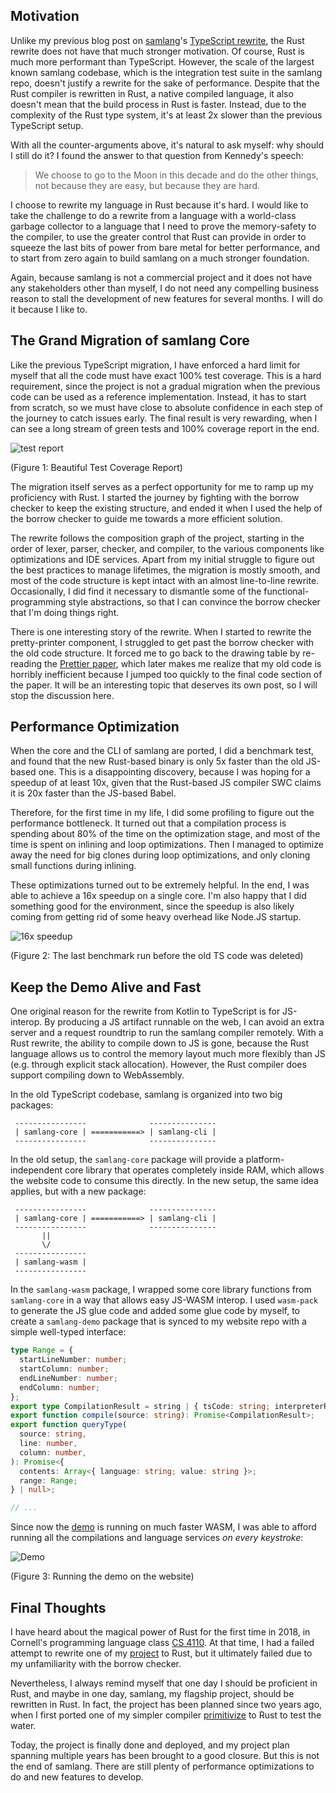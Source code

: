 
## Motivation

Unlike my previous blog post on [samlang](https://samlang.io)'s
[TypeScript rewrite](/blog/2020/08/30/samlang-ts-rewrite), the Rust rewrite does not have that much
stronger motivation. Of course, Rust is much more performant than TypeScript. However, the scale of
the largest known samlang codebase, which is the integration test suite in the samlang repo, doesn't
justify a rewrite for the sake of performance. Despite that the Rust compiler is rewritten in Rust,
a native compiled language, it also doesn't mean that the build process in Rust is faster. Instead,
due to the complexity of the Rust type system, it's at least 2x slower than the previous TypeScript
setup.

With all the counter-arguments above, it's natural to ask myself: why should I still do it? I found
the answer to that question from Kennedy's speech:

> We choose to go to the Moon in this decade and do the other things, not because they are easy, but
> because they are hard.

I choose to rewrite my language in Rust because it's hard. I would like to take the challenge to
do a rewrite from a language with a world-class garbage collector to a language that I need to prove
the memory-safety to the compiler, to use the greater control that Rust can provide in order to
squeeze the last bits of power from bare metal for better performance, and to start from zero again
to build samlang on a much stronger foundation.

Again, because samlang is not a commercial project and it does not have any stakeholders other than
myself, I do not need any compelling business reason to stall the development of new features for
several months. I will do it because I like to.

## The Grand Migration of samlang Core

Like the previous TypeScript migration, I have enforced a hard limit for myself that all the code
must have exact 100% test coverage. This is a hard requirement, since the project is not a gradual
migration when the previous code can be used as a reference implementation. Instead, it has to start
from scratch, so we must have close to absolute confidence in each step of the journey to catch
issues early. The final result is very rewarding, when I can see a long stream of green tests and
100% coverage report in the end.

![test report](/blog/2023-01-08-samlang-in-rust/beautiful-tests.png)

(Figure 1: Beautiful Test Coverage Report)

The migration itself serves as a perfect opportunity for me to ramp up my proficiency with Rust. I
started the journey by fighting with the borrow checker to keep the existing structure, and ended it
when I used the help of the borrow checker to guide me towards a more efficient solution.

The rewrite follows the composition graph of the project, starting in the order of lexer, parser,
checker, and compiler, to the various components like optimizations and IDE services. Apart from my
initial struggle to figure out the best practices to manage lifetimes, the migration is mostly
smooth, and most of the code structure is kept intact with an almost line-to-line rewrite.
Occasionally, I did find it necessary to dismantle some of the functional-programming style
abstractions, so that I can convince the borrow checker that I'm doing things right.

There is one interesting story of the rewrite. When I started to rewrite the pretty-printer component,
I struggled to get past the borrow checker with the old code structure. It forced me to go back to
the drawing table by re-reading the
[Prettier paper](https://homepages.inf.ed.ac.uk/wadler/papers/prettier/prettier.pdf), which later
makes me realize that my old code is horribly inefficient because I jumped too quickly to the final
code section of the paper. It will be an interesting topic that deserves its own post, so I will
stop the discussion here.

## Performance Optimization

When the core and the CLI of samlang are ported, I did a benchmark test, and found that the new
Rust-based binary is only 5x faster than the old JS-based one. This is a disappointing discovery,
because I was hoping for a speedup of at least 10x, given that the Rust-based JS compiler SWC claims
it is 20x faster than the JS-based Babel.

Therefore, for the first time in my life, I did some profiling to figure out the performance
bottleneck. It turned out that a compilation process is spending about 80% of the time on the
optimization stage, and most of the time is spent on inlining and loop optimizations. Then I managed
to optimize away the need for big clones during loop optimizations, and only cloning small functions
during inlining.

These optimizations turned out to be extremely helpful. In the end, I was able to achieve a 16x
speedup on a single core. I'm also happy that I did something good for the environment, since the
speedup is also likely coming from getting rid of some heavy overhead like Node.JS startup.

![16x speedup](/blog/2023-01-08-samlang-in-rust/optimization.png)

(Figure 2: The last benchmark run before the old TS code was deleted)

## Keep the Demo Alive and Fast

One original reason for the rewrite from Kotlin to TypeScript is for JS-interop. By producing a
JS artifact runnable on the web, I can avoid an extra server and a request roundtrip to run the
samlang compiler remotely. With a Rust rewrite, the ability to compile down to JS is gone, because
the Rust language allows us to control the memory layout much more flexibly than JS (e.g. through
explicit stack allocation). However, the Rust compiler does support compiling down to WebAssembly.

In the old TypeScript codebase, samlang is organized into two big packages:

```text
 ----------------              ---------------
 | samlang-core | ===========> | samlang-cli |
 ----------------              ---------------
```

In the old setup, the `samlang-core` package will provide a platform-independent core library that
operates completely inside RAM, which allows the website code to consume this directly. In the new
setup, the same idea applies, but with a new package:

```text
 ----------------              ---------------
 | samlang-core | ===========> | samlang-cli |
 ----------------              ---------------
       ||
       \/
 ----------------
 | samlang-wasm |
 ----------------
```

In the `samlang-wasm` package, I wrapped some core library functions from `samlang-core` in a way
that allows easy JS-WASM interop. I used `wasm-pack` to generate the JS glue code and added some
glue code by myself, to create a `samlang-demo` package that is synced to my website repo with a
simple well-typed interface:

```typescript
type Range = {
  startLineNumber: number;
  startColumn: number;
  endLineNumber: number;
  endColumn: number;
};
export type CompilationResult = string | { tsCode: string; interpreterResult: string };
export function compile(source: string): Promise<CompilationResult>;
export function queryType(
  source: string,
  line: number,
  column: number,
): Promise<{
  contents: Array<{ language: string; value: string }>;
  range: Range;
} | null>;

// ...
```

Since now the [demo](https://samlang.io/demo) is running on much faster WASM, I was able to afford
running all the compilations and language services _on every keystroke_:

![Demo](/blog/2023-01-08-samlang-in-rust/demo.gif)

(Figure 3: Running the demo on the website)

## Final Thoughts

I have heard about the magical power of Rust for the first time in 2018, in Cornell's programming
language class [CS 4110](https://www.cs.cornell.edu/courses/cs4110/2018fa/). At that time, I had
a failed attempt to rewrite one of my [project](https://github.com/SamChou19815/ten-golang) to Rust,
but it ultimately failed due to my unfamiliarity with the borrow checker.

Nevertheless, I always remind myself that one day I should be proficient in Rust, and maybe in one
day, samlang, my flagship project, should be rewritten in Rust. In fact, the project has been
planned since two years ago, when I first ported one of my simpler compiler
[primitivize](https://github.com/SamChou19815/primitivize) to Rust to test the water.

Today, the project is finally done and deployed, and my project plan spanning multiple years has
been brought to a good closure. But this is not the end of samlang. There are still plenty of
performance optimizations to do and new features to develop.
